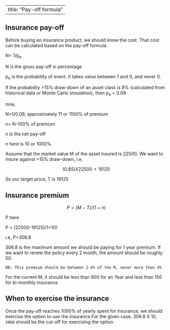 |                          |
|--------------------------|
| title: "Pay-off formula" |

## Insurance pay-off

Before buying an insurance product, we should know the cost. That cost can be calculated based on the pay-off formula.

N= 1/p~e~

N is the gross pay-off in percentage

p~e~ is the probability of event. It takes value between 1 and 0, and never 0.

If the probability \>15% draw-down of an asset class is 9% (calculated from historical data or Monte Carlo simulation), then p~e~ = 0.09

now,

N=1/0.09, approximately 11 or 1100% of premium

n= N-100% of premium

n is the net pay-off

n here is 10 or 1000%

Assume that the market value M of the asset insured is 22500. We want to insure against \>15% draw-down, i.e,

$$(0.85)X 22500=19125$$

So our target price, T is 19125

## Insurance premium

$$P=(M-T)/(1+n)$$

P here

P = (22500-19125)/1+10)

i.e, P=306.8

306.8 is the maximum amount we should be paying for 1 year premium. If we want to renew the policy every 2 month, the amount should be roughly 50.

`NB: This premium should be between 2-4% of the M, never more than 4%`

For the current M, it should be less than 900 for an Year and less than 150 for bi-monthly insurance.

## When to exercise the insurance

Once the pay-off reaches 1000% of yearly spent for insurance, we should exercise the option to use the insurance.For the given case, 306.8 X 10, `3068` should be the cut-off for exercising the option.
